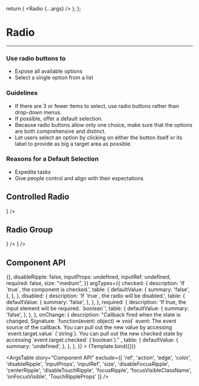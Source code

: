 
<Meta
  title="UI Elements/Radio"
  component={Radio}
/>

  return (
    <Radio {...args} />
  );
};

# Radio

<hr />

### Use radio buttons to
- Expose all available options
- Select a single option from a list
 
### Guidelines
- If there are 3 or fewer items to select, use radio buttons rather than drop-down menus.
- If possible, offer a default selection.
- Because radio buttons allow only one choice, make sure that the options are both comprehensive and distinct.
- Let users select an option by clicking on either the button itself or its label to provide as big a target area as possible.
 
### Reasons for a Default Selection
- Expedite tasks
- Give people control and align with their expectations

<Canvas>
  <Story name="Radio">
   <Radio />
  </Story>
</Canvas>

## Controlled Radio

<Canvas>
  <Story name="Controlled Radio">
    <FormControlLabel label="Radio Label" control={<Radio />} />
  </Story>
</Canvas>

## Radio Group

<Canvas>
  <Story name="Radio Group">
    <RadioGroup>
      <FormControlLabel
        label="Disabled"
        control={<Radio disabled />}
      />
      <FormControlLabel label="Default" control={<Radio />} />
    </RadioGroup>
  </Story>
</Canvas>

## Component API

<Canvas>
  <Story
    name="Component API"
    args={{
      checked: false,
      disabled: false,
      onChange: () => {},
      disableRipple: false,
      inputProps: undefined,
      inputRef: undefined,
      required: false,
      size: "medium",
    }}
    argTypes={{
      checked: {
        description: 'If `true`, the component is checked.',
        table: {
          defaultValue: {
            summary: 'false',
          },
        },
      },
      disabled: {
        description: 'If `true`, the radio will be disabled.',
        table: {
          defaultValue: {
            summary: 'false',
          },
        },
      },
      required: {
        description: 'If true, the input element will be required. `boolean`',
        table: {
          defaultValue: {
            summary: 'false',
          },
        },
      },
      onChange: {
        description: "Callback fired when the state is changed. Signature: `function(event: object) => void` event: The event source of the callback. You can pull out the new value by accessing `event.target.value` (`string`). You can pull out the new checked state by accessing `event.target.checked` (`boolean`)." ,
        table: {
          defaultValue: {
            summary: 'undefined',
          },
        },
      },
    }}
   >
    {Template.bind({})}
   </Story>
 </Canvas>

<ArgsTable
  story="Component API"
  exclude={[
    'ref',
    'action',
    'edge',
    'color',
    'disableRipple',
    'inputProps',
    'inputRef',
    'size',
    'disableFocusRipple',
    'centerRipple',
    'disableTouchRipple',
    'focusRipple',
    'focusVisibleClassName',
    'onFocusVisible',
    'TouchRippleProps'
  ]}
/>
